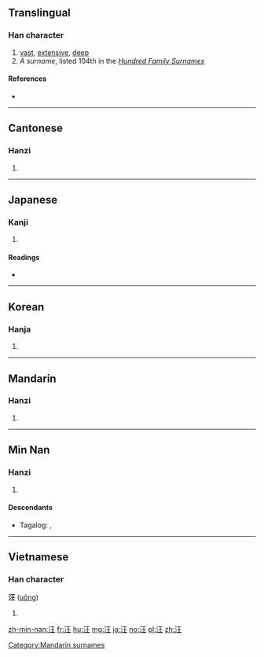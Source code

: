 ==Translingual==

===Han character===
{{Han char|rn=85|rad=水|as=04|sn=7|four=3111<sub>4</sub>|canj=水一土 (EMG)}}

# [[vast]], [[extensive]], [[deep]]
# ''A surname'', listed 104th in the ''[[:w:Hundred Family Surnames|Hundred Family Surnames]]''

====References====
* {{Han ref|kx=0607.120|dkj=17154|dj=1000.130|hdz=31557.080|uh=6C6A|ud=27754|bh=A84C|bd=43084}}

----

==Cantonese==

===Hanzi===
{{yue-hanzi|jyut=|y=wong1}}

# {{defn|lang=yue|sort=水04}}

----

==Japanese==

===Kanji===
{{ja-kanji|grade=|rs=水04}}

# {{defn|lang=ja|sort=水04}}

====Readings====
* {{ja-readings|on=[[おう]] (ō)|kun=[[ひろい]] (hiroi), [[おおい]] (ooi), [[いけ]] (ike)}}

----

==Korean==

===Hanja===
{{ko-hanja|hangeul=왕|eumhun=|rv=wang|mr=wang|y=wang}}

# {{defn|lang=ko|sort=水04}}

----

==Mandarin==

===Hanzi===
{{cmn-hanzi|pin=[[hóng]] ([[hong2]]), [[wāng]] ([[wang1]]), [[Wāng]] ([[Wang1]], [[wǎng]] ([[wang3]])|wg=hung<sup>2</sup>, wang<sup>1</sup>, Wang<sup>1</sup>, wang<sup>3</sup>}}

# {{defn|lang=cmn|sort=水04}}

[[Category:Mandarin surnames]]

----

==Min Nan==

===Hanzi===
{{nan-hanzi}}

# {{defn|lang=nan}}

====Descendants====
* {{qualifier|Hokkien dialect}} Tagalog: {{l|tl|Ang}}, {{l|tl|Ong}}

----

==Vietnamese==

===Han character===
'''汪''' ([[uông]])

# {{defn|lang=vi}}

[[zh-min-nan:汪]]
[[fr:汪]]
[[hu:汪]]
[[mg:汪]]
[[ja:汪]]
[[no:汪]]
[[pl:汪]]
[[zh:汪]]